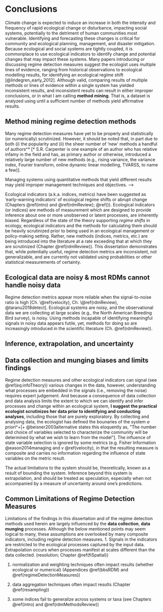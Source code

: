 # Conclusions {#conclusions}

\begin{equation}
\begin{split}
Data  & = Information \\
& = Signal \\
& = Process + Noise
\end{split}
(\#eq:infoTheory)
\end{equation}

Climate change is expected to induce an increase in both the intensity and frequency of rapid ecological change or disturbance, impacting social systems, potentially to the detriment of human communities most vulnerable. Identifying and forecasting these changes is critical for community and ecological planning, management, and disaster mitigation. Because ecological and social systems are tightly coupled, it is commonplace to use ecological indicators to identify change and potential changes that may impact these systems. Many papers introducing or discussing regime detection measures suggest the ecologist uses multiple lines of evidence, ranging from historical observations to ecological modelling results, for identifying an ecological regime shift [@lindegren_early_2012]. Although  valid, comparing results of multiple methods or lines of evidence within a single system has yielded inconsistent results, and inconsistent results can result in either improper conclusions, or in what I am calling **method mining**. That is, a dataset is analyzed using until a sufficient number of methods yield affirmative results. 

## Method mining regime detection methods

Many regime detection measures have yet to be properly and statistically (or numerically) scrutinized. However, it should be noted that, in part due to both (i) the popularity and (ii) the sheer number of 'new' methods a handful of authors^\* [\* S.R. Carpenter is one example of an author who has relative infamy in the field and has, as primary author or otherwise, introduced a relatively large number of new methods (e.g., rising variance, the variance index, Fourier transform, online dynamic linear modelling, TVARSS, to name a few)].  

Managing systems using quantitative methods that yield different results may yield improper management techniques and objectives.  -->


Ecological indicators (a.k.a. indices, metrics) have been suggested as 'early-warning indicators' of ecological regime shifts or abrupt change (Chapters \@ref(intro) and \@ref(rdmReview); \@ref()). Ecological indicators (or indices) are methods of measurement which are designed to provide inference about one or more unobserved or latent processes, are inherently biased. Regardless of the state of the theory supporting *regime shifts* in ecology, ecological indicators and the methods for calculating them should be heavily scrutinized prior to being used in an ecological management or policy-making setting. Rather, new methods (indices, metrics, etc.) are being introduced into the literature at a rate exceeding that at which they are scrutinized (Chapter \@ref(rdmReview)). This dissertation demonstrates that, while potentially useful, regime detection metrics are inconsistent, not generalizable, and are currently not validated using probabilities or other statistical measurements of certainty. 




## Ecological data are noisy & most RDMs cannot handle noisy data
Regime detection metrics appear more reliable when the signal-to-noise ratio is high [Ch. \@ref(velocity), Ch. \@ref(rdmReview), @taranu2018detect]. Ecological systems are noisy, and the observational data we are collecting at large scales (e.g., the North American Breeding Bird survey), is noisy. Using methods incapable of identifying meaningful signals in noisy data appears futile, yet, methods for doing so are increasingly introduced in the scientific literature (Ch. \@ref(rdmReview)). 


## Inference, extrapolation, and uncertainty

## Data collection and munging biases and limits findings
Regime detection measures and other ecological indicators can signal (see \@ref(eq:infoTheory)) various changes in the data, however, understanding what processes are embedded in the signals (i.e., removing the noise) requires expert judgement. And because a consequence of data collection and data analysis limits the extent to which we can identify and infer processes and change within an ecological system, **I suggest the practical ecologist scrutinizes her data prior to identifying and conducting analyses**, including those that are purely exploratory. By collecting and analysing data, the ecologist has defined the bounaries of the system *a priori*^+[+ @beisner2003alternative states this eloquently as, "The number and choice of variables selected to characterize the community will be determined by what we wish to learn from the model"]. The influence of state variable selection is ignored  by some metrics (e.g. Fisher Information @eason2014managing and $v$ \@ref(velocity), in that the resulting measure is composite and carries no information regarding the influence of state variables on the metric result.

The actual limitations to the system  should be, theoretically, known as a result of bounding the system. Inference beyond this system is extrapolation, and should be treated as speculation, especially when not accompanied by a measure of uncertainty around one's predictions.


## Common Limitations of Regime Detection Measures
Limitations of the findings in this dissertation and of the regime detection methods used herein are largely influenced by the **data collection**, **data munging** processes. Although the below mentioned points may seem logical to many, these assumptions are overlooked by many composite indicators, including regime detection measures. 
1. Signals in the indicators are restricted to the ecological processes captured by the input data. Extrapolation occurs when processes manifest at scales different than the data collected.  (resolution; Chapter \@ref(fiSpatial))

1. normalization and weighting techniques often impact results (whether ecological or numerical) (Appendices \@ref(bbsRDM) and \@ref(regimeDetectionMeasures))

1. data aggregation techniques often impact results (Chapter \@ref(resampling))

1. some indices fail to generalize across systems or taxa (see Chapters \@ref(intro) and \@ref(rdmMethodsReview))

